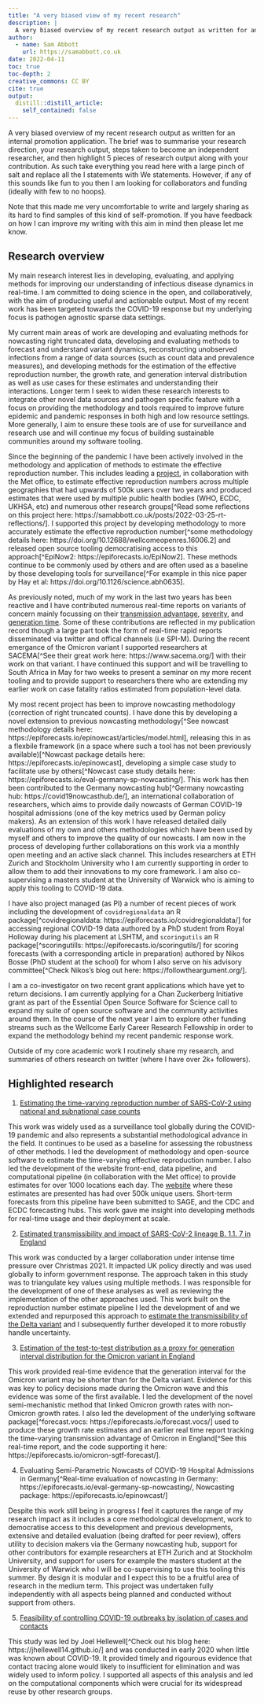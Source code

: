 ```yaml
---
title: "A very biased view of my recent research"
description: |
  A very biased overview of my recent research output as written for an internal promotion application. As such take everything with a large pinch of salt and replace all the I statements with We statements. 
author:
  - name: Sam Abbott
    url: https://samabbott.co.uk
date: 2022-04-11
toc: true
toc-depth: 2
creative_commons: CC BY
cite: true
output:
  distill::distill_article:
    self_contained: false
---
```


A very biased overview of my recent research output as written for an internal promotion application. The brief was to summarise your research direction, your research output, steps taken to become an independent researcher, and then highlight 5 pieces of research output along with your contribution. As such take everything you read here with a large pinch of salt and replace all the I statements with We statements. However, if any of this sounds like fun to you then I am looking for collaborators and funding (ideally with few to no hoops). 

Note that this made me very uncomfortable to write and largely sharing as its hard to find samples of this kind of self-promotion. If you have feedback on how I can improve my writing with this aim in mind then please let me know.

## Research overview

My main research interest lies in developing, evaluating, and applying methods for improving our understanding of infectious disease dynamics in real-time. I am committed to doing science in the open, and collaboratively, with the aim of producing useful and actionable output. Most of my recent work has been targeted towards the COVID-19 response but my underlying focus is pathogen agnostic sparse data settings.

My current main areas of work are developing and evaluating methods for nowcasting right truncated data, developing and evaluating methods to forecast and understand variant dynamics, reconstructing unobserved infections from a range of data sources (such as count data and prevalence measures), and developing methods for the estimation of the effective reproduction number, the growth rate, and generation interval distribution as well as use cases for these estimates and understanding their interactions. Longer term I seek to widen these research interests to integrate other novel data sources and pathogen specific feature with a focus on providing the methodology and tools required to improve future epidemic and pandemic responses in both high and low resource settings. More generally, I aim to ensure these tools are of use for surveillance and research use and will continue my focus of building sustainable communities around my software tooling.

Since the beginning of the pandemic I have been actively involved in the methodology and application of methods to estimate the effective reproduction number. This includes leading a [project](https://epiforecasts.io/covid/), in collaboration with the Met office, to estimate effective reproduction numbers across multiple geographies that had upwards of 500k users over two years and produced estimates that were used by multiple public health bodies (WHO, ECDC, UKHSA, etc) and numerous other research groups[^Read some reflections on this project here: https://samabbott.co.uk/posts/2022-03-25-rt-reflections/]. I supported this project by developing methodology to more accurately estimate the effective reproduction number[^some methodology details here: https://doi.org/10.12688/wellcomeopenres.16006.2] and released open source tooling democratising access to this approach[^EpiNow2: https://epiforecasts.io/EpiNow2]. These methods continue to be commonly used by others and are often used as a baseline by those developing tools for surveillance[^For example in this nice paper by Hay et al: https://doi.org/10.1126/science.abh0635].

As previously noted, much of my work in the last two years has been reactive and I have contributed numerous real-time reports on variants of concern mainly focussing on their [transmission advantage](https://doi.org/10.1101/2021.11.30.21267056), [severity](https://github.com/epiforecasts/covid19.sgene.utla.rt/releases/tag/v1.0), and [generation time](https://doi.org/10.1101/2022.01.08.22268920). Some of these contributions are reflected in my publication record though a large part took the form of real-time rapid reports disseminated via twitter and offical channels (i.e SPI-M). During the recent emergance of the Omicron variant I supported researchers at SACEMA[^See their great work here: https://www.sacema.org/] with their work on that variant. I have continued this support and will be travelling to South Africa in May for two weeks to present a seminar on my more recent tooling and to provide support to researchers there who are extending my earlier work on case fatality ratios estimated from population-level data. 

My most recent project has been to improve nowcasting methodology (correction of right truncated counts). I have done this by developing a novel extension to previous nowcasting methodology[^See nowcast methodology details here: https://epiforecasts.io/epinowcast/articles/model.html], releasing this in as a flexbile framework (in a space where such a tool has not been previously available)[^Nowcast package details here: https://epiforecasts.io/epinowcast], developing a simple case study to facilitate use by others[^Nowcast case study details here: https://epiforecasts.io/eval-germany-sp-nowcasting/]. This work has then been contributed to the Germany nowcasting hub[^Germany nowcasting hub: https://covid19nowcasthub.de/], an international collaboration of researchers, which aims to provide daily nowcasts of German COVID-19 hospital admissions (one of the key metrics used by German policy makers). As an extension of this work I have released detailed daily evaluations of my own and others methodologies which have been used by myself and others to improve the quality of our nowcasts. I am now in the process of developing further collaborations on this work via a monthly open meeting and an active slack channel. This includes researchers at  ETH Zurich and Stockholm University who I am currently supporting in order to allow them to add their innovations to my core framework. I am also co-supervising a masters student at the University of Warwick who is aiming to apply this tooling to COVID-19 data.

I have also project managed (as PI) a number of recent pieces of work including the development of `covidregionaldata` an R package[^covidregionaldata: https://epiforecasts.io/covidregionaldata/] for accessing regional COVID-19 data authored by a PhD student from Royal Holloway during his placement at LSHTM, and `scoringutils` an R package[^scoringutills: https://epiforecasts.io/scoringutils/] for scoring forecasts (with a corresponding article in preparation) authored by Nikos Bosse (PhD student at the school) for whom I also serve on his advisory committee[^Check Nikos's blog out here: https://followtheargument.org/].  

I am a co-investigator on two recent grant applications which have yet to return decisions. I am currently applying for a Chan Zuckerberg Initiative grant as part of the Essential Open Source Software for Science call to expand my suite of open source software and the community activities around them. In the course of the next year I aim to explore other funding streams such as the Wellcome Early Career Research Fellowship in order to expand the methodology behind my recent pandemic response work.

Outside of my core academic work I routinely share my research, and summaries of others research on twitter (where I have over 2k+ followers).

## Highlighted research

1. [Estimating the time-varying reproduction number of SARS-CoV-2 using national and subnational case counts](https://doi.org/10.12688/wellcomeopenres.16006.2)

This work was widely used as a surveillance tool globally during the COVID-19 pandemic and also represents a substantial methodological advance in the field. It continues to be used as a baseline for assessing the robustness of other methods. I led the development of methodology and open-source software to estimate the time-varying effective reproduction number. I also led the development of the website front-end, data pipeline, and computational pipeline (in collaboration with the Met office) to provide estimates for over 1000 locations each day. The [website](https://epiforecasts.io/covid/) where these estimates are presented has had over 500k unique users. Short-term forecasts from this pipeline have been submitted to SAGE, and the CDC and ECDC forecasting hubs. This work gave me insight into developing methods for real-time usage and their deployment at scale.

2. [Estimated transmissibility and impact of SARS-CoV-2 lineage B. 1.1. 7 in England](https://doi.org/10.1126/science.abg3055)

This work was conducted by a larger collaboration under intense time pressure over Christmas 2021. It impacted UK policy directly and was used globally to inform government response. The approach taken in this study was to triangulate key values using multiple methods. I was responsible for the development of one of these analyses as well as reviewing the implementation of the other approaches used. This work built on the reproduction number estimate pipeline I led the development of and we extended and repurposed this approach to [estimate the transmissibility of the Delta variant](https://doi.org/10.1101/2021.11.30.21267056) and I subsequently further developed it to more robustly handle uncertainty.

3. [Estimation of the test-to-test distribution as a proxy for generation interval distribution for the Omicron variant in England](https://doi.org/10.1101/2022.01.08.22268920)

This work provided real-time evidence that the generation interval for the Omicron variant may be shorter than for the Delta variant. Evidence for this was key to policy decisions made during the Omicron wave and this evidence was some of the first available. I led the development of the novel semi-mechanistic method that linked Omicron growth rates with non-Omicron growth rates. I also led the development of the underlying software package[^forecast.vocs: https://epiforecasts.io/forecast.vocs/] used to produce these growth rate estimates and an earlier real time report tracking the time-varying transmission advantage of Omicron in England[^See this real-time report, and the code supporting it here: https://epiforecasts.io/omicron-sgtf-forecast/]. 

 4. Evaluating Semi-Parametric Nowcasts of COVID-19 Hospital Admissions in Germany[^Real-time evaluation of nowcasting in Germany: https://epiforecasts.io/eval-germany-sp-nowcasting/, Nowcasting package: https://epiforecasts.io/epinowcast/]

Despite this work still being in progress I feel it captures the range of my research impact as it includes a core methodological development, work to democratise access to this development and previous developments, extensive and detailed evaluation (being drafted for peer review), offers utility to decision makers via the Germany nowcasting hub, support for other contributors for example researchers at ETH Zurich and at Stockholm University, and support for users for example the masters student at the University of Warwick who I will be co-supervising to use this tooling this summer. By design it is modular and I expect this to be a fruitful area of research in the medium term. This project was undertaken fully independently with all aspects being planned and conducted without support from others.

5. [Feasibility of controlling COVID-19 outbreaks by isolation of cases and contacts](https://doi.org/10.1016/S2214-109X(20)30074-7)

This study was led by Joel Hellewell[^Check out his blog here: 
https://jhellewell14.github.io/] and was conducted in early 2020 when little was known about COVID-19. It provided timely and rigourous evidence that contact tracing alone would likely to insufficient for elimination and was widely used to inform policy. I supported all aspects of this analysis and led on the computational components which were crucial for its widespread reuse by other research groups.
